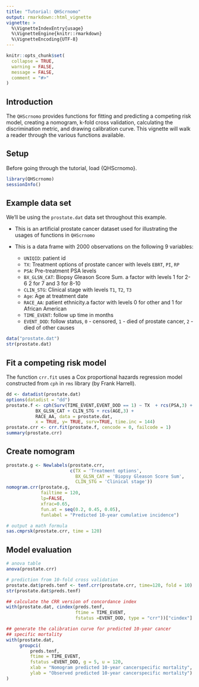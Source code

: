 ```yaml
---
title: "Tutorial: QHScrnomo"
output: rmarkdown::html_vignette
vignette: >
  %\VignetteIndexEntry{usage}
  %\VignetteEngine{knitr::rmarkdown}
  %\VignetteEncoding{UTF-8}
---
```


```r
knitr::opts_chunk$set(
  collapse = TRUE,
  warning = FALSE, 
  message = FALSE,
  comment = "#>"
)
```

## Introduction

The `QHScrnomo` provides functions for fitting and predicting a competing risk model, creating a nomogram, k-fold cross validation, calculating the discrimination metric, and drawing calibration curve. This vignette will walk a reader through the various functions available.

## Setup

Before going through the tutorial, load {QHScrnomo}.

```r
library(QHScrnomo)
sessionInfo()
```

## Example data set

We'll be using the `prostate.dat` data set throughout this example.

* This is an artificial prostate cancer dataset used for illustrating the usages of functions in `QHScrnomo`

* This is a data frame with 2000 observations on the following 9 variables:

    - `UNIQID`: patient id
    - `TX`: Treatment options of prostate cancer with levels `EBRT`, `PI`, `RP`
    - `PSA`: Pre-treatment PSA levels
    - `BX_GLSN_CAT`: Biopsy Gleason Score Sum. a factor with levels 1 for 2-6 2 for 7 and 3 for 8-10
    - `CLIN_STG`: Clinical stage with levels `T1`, `T2`, `T3`
    - `Age`: Age at treatment date
    - `RACE_AA`: patient ethnicity.a factor with levels 0 for other and 1 for African American
    - `TIME_EVENT`: follow up time in months
    - `EVENT_DOD`: follow status, `0` - censored, `1` - died of prostate cancer, `2` - died of other causes
    
```r
data("prostate.dat")
str(prostate.dat)
```

## Fit a competing risk model

The function `crr.fit` uses a Cox proportional hazards regression model constructed from `cph` in `rms` library (by Frank Harrell).

```r
dd <- datadist(prostate.dat)
options(datadist = "dd")
prostate.f <- cph(Surv(TIME_EVENT,EVENT_DOD == 1) ~ TX  + rcs(PSA,3) +
           BX_GLSN_CAT + CLIN_STG + rcs(AGE,3) +
           RACE_AA, data = prostate.dat,
           x = TRUE, y= TRUE, surv=TRUE, time.inc = 144)
prostate.crr <- crr.fit(prostate.f, cencode = 0, failcode = 1)
summary(prostate.crr)
```

## Create nomogram

```r
prostate.g <- Newlabels(prostate.crr,
                        c(TX = 'Treatment options', 
                          BX_GLSN_CAT = 'Biopsy Gleason Score Sum',
                          CLIN_STG = 'Clinical stage'))
nomogram.crr(prostate.g,
             failtime = 120,
             lp=FALSE,
             xfrac=0.65,
             fun.at = seq(0.2, 0.45, 0.05),
             funlabel = "Predicted 10-year cumulative incidence")
```

```r
# output a math formula
sas.cmprsk(prostate.crr, time = 120)
```


## Model evaluation

```r
# anova table
anova(prostate.crr)
```

```r
# prediction from 10-fold cross validation
prostate.dat$preds.tenf <- tenf.crr(prostate.crr, time=120, fold = 10)
str(prostate.dat$preds.tenf)
```

```r
## calculate the CRR version of concordance index
with(prostate.dat, cindex(preds.tenf,
                          ftime = TIME_EVENT,
                          fstatus =EVENT_DOD, type = "crr"))["cindex"]
```

```r
## generate the calibration curve for predicted 10-year cancer
## specific mortality
with(prostate.dat,
     groupci(
         preds.tenf, 
         ftime = TIME_EVENT,
         fstatus =EVENT_DOD, g = 5, u = 120,
         xlab = "Nomogram predicted 10-year cancerspecific mortality",
         ylab = "Observed predicted 10-year cancerspecific mortality")
)
```


